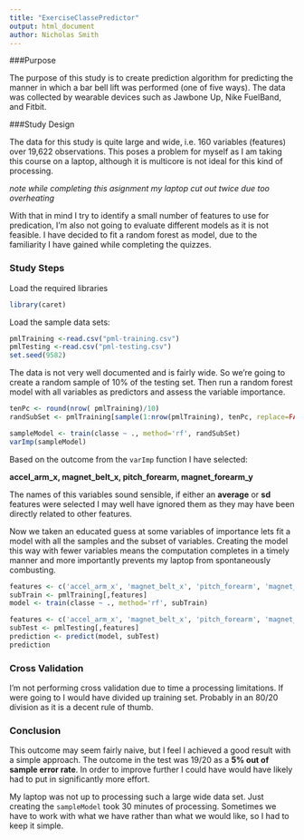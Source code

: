 ```yaml
---
title: "ExerciseClassePredictor"
output: html_document
author: Nicholas Smith
---
```

###Purpose

The purpose of this study is to create prediction algorithm for predicting the manner in which a bar bell lift was performed (one of five ways). The data was collected by wearable devices such as Jawbone Up, Nike FuelBand, and Fitbit.

###Study Design

The data for this study is quite large and wide, i.e. 160 variables (features) over 19,622 observations.  This poses a problem for myself as I am taking this course on a laptop, although it is multicore is not ideal for this kind of processing. 

*note while completing this asignment my laptop cut out twice due too overheating*

With that in mind I try to identify a small number of features to use for predication, I'm also not going to evaluate different models as it is not feasible.  I have decided to fit a random forest as model, due to the familiarity I have gained while completing the quizzes.

### Study Steps

Load the required libraries
```r
library(caret)
```

Load the sample data sets:
```r
pmlTraining <-read.csv("pml-training.csv")
pmlTesting <-read.csv("pml-testing.csv")
set.seed(9582)
```

The data is not very well documented and is fairly wide.  So we're going to create a random sample of 10% of the testing set. Then run a random forest model with all variables as predictors and assess the variable importance.
 
```r
tenPc <- round(nrow( pmlTraining)/10)
randSubSet <- pmlTraining[sample(1:nrow(pmlTraining), tenPc, replace=FALSE),] 

sampleModel <- train(classe ~ ., method='rf', randSubSet)
varImp(sampleModel)
```

Based on the outcome from the `varImp` function I have selected:

**accel_arm_x, magnet_belt_x, pitch_forearm, magnet_forearm_y**

The names of this variables sound sensible, if either an **average** or **sd** features were selected I may well have ignored them as they may have been directly related to other features.

Now we taken an educated guess at some variables of importance lets fit a model with all the samples and the subset of variables.  Creating the model this way with fewer variables means the computation completes in a timely manner and more importantly prevents my laptop from spontaneously combusting.

```r
features <- c('accel_arm_x', 'magnet_belt_x', 'pitch_forearm', 'magnet_forearm_y', 'classe')
subTrain <- pmlTraining[,features]
model <- train(classe ~ ., method='rf', subTrain)
```

```r
features <- c('accel_arm_x', 'magnet_belt_x', 'pitch_forearm', 'magnet_forearm_y')
subTest <- pmlTesting[,features]
prediction <- predict(model, subTest)
prediction 
```

### Cross Validation

I'm not performing cross validation due to time a processing limitations.  If were going to I would have divided up training set.  Probably in an 80/20 division as it is a decent rule of thumb.

### Conclusion

This outcome may seem fairly naive, but I feel I achieved a good result with a simple approach.  The outcome in the test was 19/20 as a **5% out of sample error rate**.  In order to improve further I could have would have likely had to put in significantly more effort.

My laptop was not up to processing such a large wide data set.  Just creating the `sampleModel` took 30 minutes of processing.  Sometimes we have to work with what we have rather than what we would like, so I had to keep it simple.